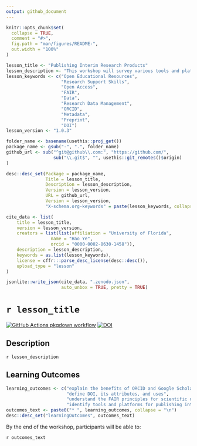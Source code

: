```yaml
---
output: github_document
---
```


<!-- README.md is generated from README.Rmd. Please edit that file -->

```r
knitr::opts_chunk$set(
  collapse = TRUE,
  comment = "#>",
  fig.path = "man/figures/README-",
  out.width = "100%"
)
```

```r

lesson_title <- "Publishing Interim Research Products"
lesson_description <- "This workshop will survey various tools and platforms that enable researchers to share and publish interim products, such as data, code, protocols, posters, etc.; to solicit feedback, demonstrate accomplishments, and get cited for work that isn't a peer-reviewed publication."
lesson_keywords <- c("Open Educational Resources", 
                     "Research Support Skills", 
                     "Open Access",
                     "FAIR", 
                     "Data", 
                     "Research Data Management", 
                     "ORCID", 
                     "Metadata", 
                     "Preprint", 
                     "DOI")
lesson_version <- "1.0.3"

folder_name <- basename(usethis::proj_get())
package_name <- gsub("-", ".", folder_name)
github_url <- sub("^git@github\\.com:", "https://github.com/", 
                  sub("\\.git$", "", usethis::git_remotes()$origin)
)

desc::desc_set(Package = package_name, 
               Title = lesson_title, 
               Description = lesson_description, 
               Version = lesson_version, 
               URL = github_url, 
               Version = lesson_version, 
               "X-schema.org-keywords" = paste(lesson_keywords, collapse = ", "))

cite_data <- list(
    title = lesson_title, 
    version = lesson_version, 
    creators = list(list(affiliation = "University of Florida", 
                 name = "Hao Ye", 
                 orcid = "0000-0002-8630-1458")), 
    description = lesson_description, 
    keywords = as.list(lesson_keywords), 
    license = cffr:::parse_desc_license(desc::desc()), 
    upload_type = "lesson"
)

jsonlite::write_json(cite_data, ".zenodo.json", 
                     auto_unbox = TRUE, pretty = TRUE)
```

# `r lesson_title`

<!-- badges: start -->

[![GitHub Actions pkgdown workflow](https://github.com/uf-repro/publishing-interim-products/workflows/pkgdown/badge.svg)](https://github.com/uf-repro/publishing-interim-products/actions?query=workflow%3Apkgdown)
[![DOI](https://zenodo.org/badge/DOI/10.5281/zenodo.3924616.svg)](https://doi.org/10.5281/zenodo.3924616)

<!-- badges: end -->

## Description

`r lesson_description`

## Learning Outcomes

```r
learning_outcomes <- c("explain the benefits of ORCID and Google Scholar profiles", 
                       "define DOI, its attributes, and uses",
                       "understand the FAIR principles for scientific data management", 
                       "identify tools and platforms for publishing interim research products")
outcomes_text <- paste0("* ", learning_outcomes, collapse = "\n")
desc::desc_set("learningOutcomes", outcomes_text)
```

By the end of the workshop, participants will be able to:

`r outcomes_text`
